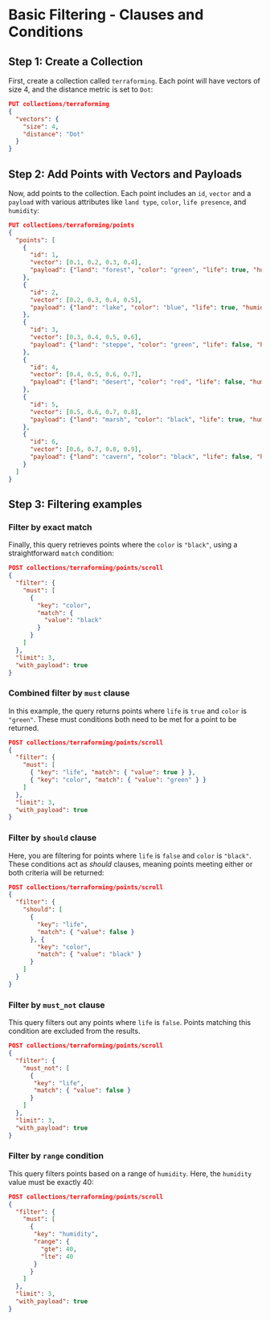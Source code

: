 
# Basic Filtering - Clauses and Conditions

## Step 1: Create a Collection

First, create a collection called `terraforming`. Each point will have vectors of size 4, and the distance metric is set to `Dot`:

```json withRunButton="true"
PUT collections/terraforming
{
  "vectors": {
    "size": 4,
    "distance": "Dot"
  }
}
```

## Step 2: Add Points with Vectors and Payloads

Now, add points to the collection. Each point includes an `id`,  `vector` and a `payload` with various attributes like `land type`, `color`, `life presence`, and `humidity`:

```json withRunButton="true"
PUT collections/terraforming/points
{
  "points": [
    {
      "id": 1,
      "vector": [0.1, 0.2, 0.3, 0.4],
      "payload": {"land": "forest", "color": "green", "life": true, "humidity": 40}
    },
    {
      "id": 2,
      "vector": [0.2, 0.3, 0.4, 0.5],
      "payload": {"land": "lake", "color": "blue", "life": true, "humidity": 100}
    },
    {
      "id": 3,
      "vector": [0.3, 0.4, 0.5, 0.6],
      "payload": {"land": "steppe", "color": "green", "life": false, "humidity": 25}
    },
    {
      "id": 4,
      "vector": [0.4, 0.5, 0.6, 0.7],
      "payload": {"land": "desert", "color": "red", "life": false, "humidity": 5}
    },
    {
      "id": 5,
      "vector": [0.5, 0.6, 0.7, 0.8],
      "payload": {"land": "marsh", "color": "black", "life": true, "humidity": 90}
    },
    {
      "id": 6,
      "vector": [0.6, 0.7, 0.8, 0.9],
      "payload": {"land": "cavern", "color": "black", "life": false, "humidity": 15}
    }
  ]
}
```

## Step 3: Filtering examples

### Filter by exact match

Finally, this query retrieves points where the `color` is `"black"`, using a straightforward `match` condition:

```json withRunButton="true"
POST collections/terraforming/points/scroll
{
  "filter": {
    "must": [
      {
        "key": "color",
        "match": {
          "value": "black"
        }
      }
    ]
  },
  "limit": 3,
  "with_payload": true
}
```

### Combined filter by `must` clause

In this example, the query returns points where `life` is `true` and `color` is `"green"`. These must conditions both need to be met for a point to be returned.

```json withRunButton=true
POST collections/terraforming/points/scroll
{
  "filter": {
    "must": [
      { "key": "life", "match": { "value": true } },
      { "key": "color", "match": { "value": "green" } }
    ]
  },
  "limit": 3,
  "with_payload": true
}
```

### Filter by `should` clause

Here, you are filtering for points where `life` is `false` and `color` is `"black"`. These conditions act as *should* clauses, meaning points meeting either or both criteria will be returned:

```json withRunButton=true
POST collections/terraforming/points/scroll
{
  "filter": {
    "should": [
      {
        "key": "life",
        "match": { "value": false }
      }, {
        "key": "color",
        "match": { "value": "black" }
      }
    ]
  }
}
```

### Filter by `must_not` clause

This query filters out any points where `life` is `false`. Points matching this condition are excluded from the results.

```json withRunButton=true
POST collections/terraforming/points/scroll
{
  "filter": {
    "must_not": [
      {
       "key": "life",
       "match": { "value": false }
      }
    ]
  },
  "limit": 3,
  "with_payload": true
}
```

### Filter by `range` condition

This query filters points based on a range of `humidity`. Here, the `humidity` value must be exactly 40:

```json withRunButton="true"
POST collections/terraforming/points/scroll
{
  "filter": {
    "must": [
      {
       "key": "humidity",
       "range": {
         "gte": 40,
         "lte": 40
       }
      }
    ]
  },
  "limit": 3,
  "with_payload": true
}
```
